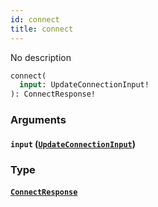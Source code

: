 ```yaml
---
id: connect
title: connect
---
```



No description

```graphql
connect(
  input: UpdateConnectionInput!
): ConnectResponse!
```


### Arguments

#### `input` ([`UpdateConnectionInput`](/cyberconnect-api/reference/inputs/update-connection-input))




### Type

#### [`ConnectResponse`](/cyberconnect-api/reference/objects/connect-response) 






